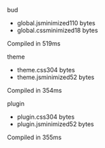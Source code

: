 
 bud

 - global.jsminimized110 bytes
 - global.cssminimized18 bytes

Compiled in 519ms

 theme

 - theme.css304 bytes
 - theme.jsminimized52 bytes

Compiled in 354ms

 plugin

 - plugin.css304 bytes
 - plugin.jsminimized52 bytes

Compiled in 355ms
